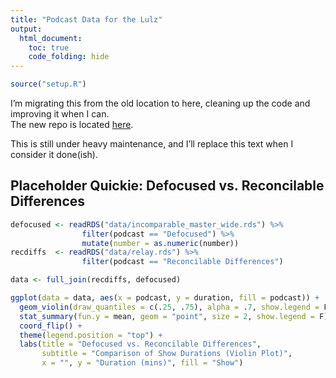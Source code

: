 ```yaml
---
title: "Podcast Data for the Lulz"
output:
  html_document:
    toc: true
    code_folding: hide
---
```


```r
source("setup.R")
```

I'm migrating this from the old location to here, cleaning up the code and improving it when I can.  
The new repo is located [here](https://github.com/jemus42/podcaststats).  

This is still under heavy maintenance, and I'll replace this text when I consider it done(ish).

## Placeholder Quickie: Defocused vs. Reconcilable Differences

```r
defocused <- readRDS("data/incomparable_master_wide.rds") %>% 
                filter(podcast == "Defocused") %>%
                mutate(number = as.numeric(number))
recdiffs  <- readRDS("data/relay.rds") %>% 
                filter(podcast == "Reconcilable Differences")

data <- full_join(recdiffs, defocused)

ggplot(data = data, aes(x = podcast, y = duration, fill = podcast)) +
  geom_violin(draw_quantiles = c(.25, .75), alpha = .7, show.legend = F) +
  stat_summary(fun.y = mean, geom = "point", size = 2, show.legend = F) +
  coord_flip() +
  theme(legend.position = "top") +
  labs(title = "Defocused vs. Reconcilable Differences",
       subtitle = "Comparison of Show Durations (Violin Plot)", 
       x = "", y = "Duration (mins)", fill = "Show")
```

